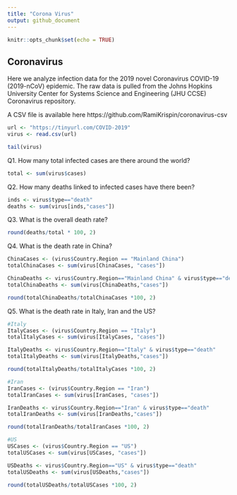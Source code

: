 ```yaml
---
title: "Corona Virus"
output: github_document
---
```


```r
knitr::opts_chunk$set(echo = TRUE)
```

## Coronavirus
Here we analyze infection data for the 2019 novel Coronavirus COVID-19 (2019-nCoV) epidemic. The raw data is pulled from the Johns Hopkins University Center for Systems Science and Engineering (JHU CCSE) Coronavirus repository.

A CSV file is available here https://github.com/RamiKrispin/coronavirus-csv


```r
url <- "https://tinyurl.com/COVID-2019"
virus <- read.csv(url)

tail(virus)
```

Q1. How many total infected cases are there around the world?

```r
total <- sum(virus$cases)
```

Q2. How many deaths linked to infected cases have there been?

```r
inds <- virus$type=="death"
deaths <- sum(virus[inds,"cases"])
```

Q3. What is the overall death rate?
```r
round(deaths/total * 100, 2)
```

Q4. What is the death rate in China?
```r
ChinaCases <- (virus$Country.Region == "Mainland China")
totalChinaCases <- sum(virus[ChinaCases, "cases"])

ChinaDeaths <- virus$Country.Region=="Mainland China" & virus$type=="death"
totalChinaDeaths <- sum(virus[ChinaDeaths,"cases"])

round(totalChinaDeaths/totalChinaCases *100, 2)
```


Q5. What is the death rate in Italy, Iran and the US?
```r
#Italy
ItalyCases <- (virus$Country.Region == "Italy")
totalItalyCases <- sum(virus[ItalyCases, "cases"])

ItalyDeaths <- virus$Country.Region=="Italy" & virus$type=="death"
totalItalyDeaths <- sum(virus[ItalyDeaths,"cases"])

round(totalItalyDeaths/totalItalyCases *100, 2)

#Iran
IranCases <- (virus$Country.Region == "Iran")
totalIranCases <- sum(virus[IranCases, "cases"])

IranDeaths <- virus$Country.Region=="Iran" & virus$type=="death"
totalIranDeaths <- sum(virus[IranDeaths,"cases"])

round(totalIranDeaths/totalIranCases *100, 2)

#US
USCases <- (virus$Country.Region == "US")
totalUSCases <- sum(virus[USCases, "cases"])

USDeaths <- virus$Country.Region=="US" & virus$type=="death"
totalUSDeaths <- sum(virus[USDeaths,"cases"])

round(totalUSDeaths/totalUSCases *100, 2)
```